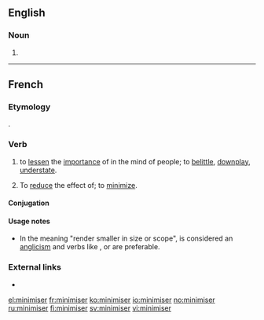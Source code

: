 ==English==

===Noun===
{{en-noun}}

# {{alternative spelling of|minimizer|lang=en}}

----

==French==

===Etymology===
{{borrowing|en|lang=fr}} {{m|en|minimize}}.

===Verb===
{{fr-verb}}

# to [[lessen]] the [[importance]] of in the mind of people; to [[belittle]], [[downplay]], [[understate]].
# {{label|fr|proscribed}} To [[reduce]] the effect of; to [[minimize]].

====Conjugation====
{{fr-conj-auto}}

====Usage notes====
* In the meaning "render smaller in size or scope", {{m|fr||minimiser}} is considered an [[anglicism]] and verbs like {{m|fr|réduire}}, {{m|fr|limiter}} or {{m|fr|atténuer}} are preferable.

===External links===
* {{R:TLFi}}

[[el:minimiser]]
[[fr:minimiser]]
[[ko:minimiser]]
[[io:minimiser]]
[[no:minimiser]]
[[ru:minimiser]]
[[fi:minimiser]]
[[sv:minimiser]]
[[vi:minimiser]]